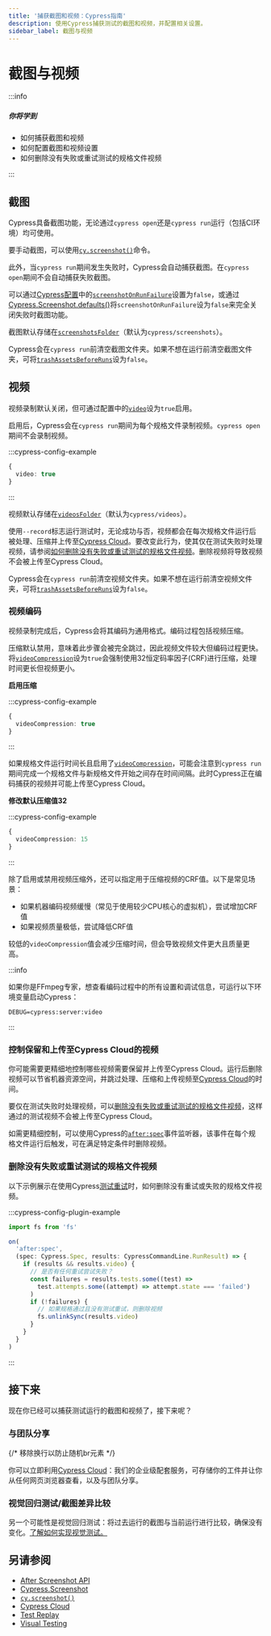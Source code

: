 ```yaml
---
title: '捕获截图和视频：Cypress指南'
description: 使用Cypress捕获测试的截图和视频，并配置相关设置。
sidebar_label: 截图与视频
---
```


<ProductHeading product="app" />

# 截图与视频

:::info

##### <Icon name="question-circle" color="#4BBFD2" /> 你将学到

- 如何捕获截图和视频
- 如何配置截图和视频设置
- 如何删除没有失败或重试测试的规格文件视频

:::

<TestReplayInfo />

## 截图

Cypress具备截图功能，无论通过`cypress open`还是`cypress run`运行（包括CI环境）均可使用。

要手动截图，可以使用[`cy.screenshot()`](/api/commands/screenshot)命令。

此外，当`cypress run`期间发生失败时，Cypress会自动捕获截图。在`cypress open`期间不会自动捕获失败截图。

可以通过[Cypress配置](/app/references/configuration)中的[`screenshotOnRunFailure`](/app/references/configuration#Screenshots)设置为`false`，或通过[Cypress.Screenshot.defaults()](/api/cypress-api/screenshot-api)将`screenshotOnRunFailure`设为`false`来完全关闭失败时截图功能。

截图默认存储在[`screenshotsFolder`](/app/references/configuration#Screenshots)（默认为`cypress/screenshots`）。

Cypress会在`cypress run`前清空截图文件夹。如果不想在运行前清空截图文件夹，可将[`trashAssetsBeforeRuns`](/app/references/configuration#Screenshots)设为`false`。

## 视频

<VideoRecordingSupportedBrowsers />

视频录制默认关闭，但可通过配置中的[`video`](/app/references/configuration#Videos)设为`true`启用。

启用后，Cypress会在`cypress run`期间为每个规格文件录制视频。`cypress open`期间不会录制视频。

:::cypress-config-example

```ts
{
  video: true
}
```

:::

视频默认存储在[`videosFolder`](/app/references/configuration#Videos)（默认为`cypress/videos`）。

使用`--record`标志运行测试时，无论成功与否，视频都会在每次规格文件运行后被处理、压缩并上传至[Cypress Cloud](/cloud/get-started/introduction)。要改变此行为，使其仅在测试失败时处理视频，请参阅[如何删除没有失败或重试测试的规格文件视频](/app/guides/screenshots-and-videos#Delete-videos-for-specs-without-failing-or-retried-tests)。删除视频将导致视频不会被上传至Cypress Cloud。

Cypress会在`cypress run`前清空视频文件夹。如果不想在运行前清空视频文件夹，可将[`trashAssetsBeforeRuns`](/app/references/configuration#Videos)设为`false`。

### 视频编码

视频录制完成后，Cypress会将其编码为通用格式。编码过程包括视频压缩。

压缩默认禁用，意味着此步骤会被完全跳过，因此视频文件较大但编码过程更快。将[`videoCompression`](/app/references/configuration#Videos)设为`true`会强制使用32恒定码率因子(CRF)进行压缩，处理时间更长但视频更小。

**启用压缩**

:::cypress-config-example

```ts
{
  videoCompression: true
}
```

:::

如果规格文件运行时间长且启用了[`videoCompression`](/app/references/configuration#Videos)，可能会注意到`cypress run`期间完成一个规格文件与新规格文件开始之间存在时间间隔。此时Cypress正在编码捕获的视频并可能上传至Cypress Cloud。

**修改默认压缩值32**

:::cypress-config-example

```ts
{
  videoCompression: 15
}
```

:::

除了启用或禁用视频压缩外，还可以指定用于压缩视频的CRF值。以下是常见场景：

- 如果机器编码视频缓慢（常见于使用较少CPU核心的虚拟机），尝试增加CRF值
- 如果视频质量极低，尝试降低CRF值

较低的`videoCompression`值会减少压缩时间，但会导致视频文件更大且质量更高。

:::info

如果你是FFmpeg专家，想查看编码过程中的所有设置和调试信息，可运行以下环境变量启动Cypress：

```shell
DEBUG=cypress:server:video
```

:::

### 控制保留和上传至Cypress Cloud的视频

你可能需要更精细地控制哪些视频需要保留并上传至Cypress Cloud。运行后删除视频可以节省机器资源空间，并跳过处理、压缩和上传视频至[Cypress Cloud](/cloud/get-started/introduction)的时间。

要仅在测试失败时处理视频，可以[删除没有失败或重试测试的规格文件视频](/app/guides/screenshots-and-videos#Delete-videos-for-specs-without-failing-or-retried-tests)，这样通过的测试视频不会被上传至Cypress Cloud。

如需更精细控制，可以使用Cypress的[`after:spec`](/api/node-events/after-spec-api)事件监听器，该事件在每个规格文件运行后触发，可在满足特定条件时删除视频。

### 删除没有失败或重试测试的规格文件视频

以下示例展示在使用Cypress[测试重试](/app/guides/test-retries)时，如何删除没有重试或失败的规格文件视频。

:::cypress-config-plugin-example

```ts
import fs from 'fs'
```

```ts
on(
  'after:spec',
  (spec: Cypress.Spec, results: CypressCommandLine.RunResult) => {
    if (results && results.video) {
      // 是否有任何重试尝试失败？
      const failures = results.tests.some((test) =>
        test.attempts.some((attempt) => attempt.state === 'failed')
      )
      if (!failures) {
        // 如果规格通过且没有测试重试，则删除视频
        fs.unlinkSync(results.video)
      }
    }
  }
)
```

:::

## 接下来

现在你已经可以捕获测试运行的截图和视频了，接下来呢？

### 与团队分享

{/* 移除换行以防止随机br元素 */}

你可以立即利用[Cypress Cloud](/cloud/get-started/introduction)：我们的企业级配套服务，可存储你的工件并让你从任何网页浏览器查看，以及与团队分享。

### 视觉回归测试/截图差异比较

另一个可能性是视觉回归测试：将过去运行的截图与当前运行进行比较，确保没有变化。[了解如何实现视觉测试。](/app/tooling/visual-testing)

## 另请参阅

- [After Screenshot API](/api/node-events/after-screenshot-api)
- [Cypress.Screenshot](/api/cypress-api/screenshot-api)
- [`cy.screenshot()`](/api/commands/screenshot)
- [Cypress Cloud](/cloud/get-started/introduction)
- [Test Replay](/cloud/features/test-replay)
- [Visual Testing](/app/tooling/visual-testing)
